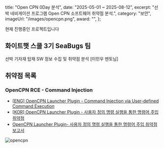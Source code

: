   title: "Open CPN 0Day 분석",
  date: "2025-05-01 ~ 2025-08-12",
  excerpt: "선박 네비게이션 프로그램 Open CPN 소프트웨어 취약점 분석.",
  category: "보안",
  imageUrl: "/images/opencpn.png",
  award: "",
};

현재 진행중인 프로젝트입니다  

## 화이트햇 스쿨 3기 SeaBugs 팀
선박 기자재 탑재 SW 정보 수집 및 취약점 분석 [이민우 멘토님]

## 취약점 목록
### OpenCPN RCE - Command Injection
- [[ENG] OpenCPN Launcher Plugin - Command Injection via User-defined Command Execution](./opencpn-rce-command-injection)  
- [[KOR] OpenCPN Launcher Plugin - 사용자 정의 명령 실행을 통한 명령어 주입 취약점](./opencpn-rce-command-injection-kor) 
- [OpenCPN Launcher Plugin- 사용자 정의 명령 실행을 통한 명령어 주입 취약점 보고서](./opencpn-rce-command-injection-detail) 


![opencpn](/images/opencpn.png)
